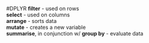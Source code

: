 #DPLYR
**filter** - used on rows  
**select** - used on columns  
**arrange** - sorts data  
**mutate** - creates a new variable  
**summarise**, in conjunction w/ **group by** - evaluate data  
